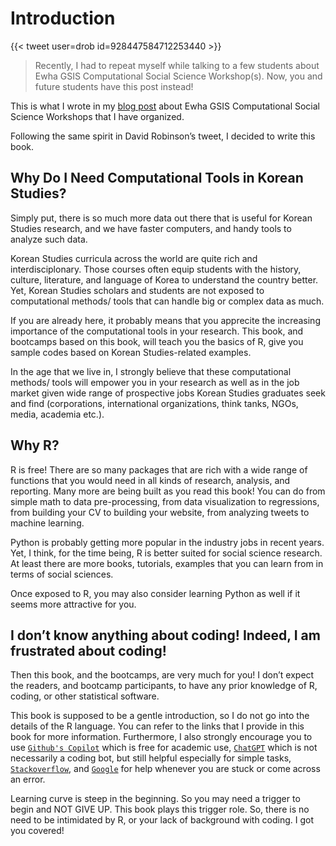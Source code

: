 # Introduction

{{< tweet user=drob id=928447584712253440 >}}

> Recently, I had to repeat myself while talking to a few students about Ewha GSIS Computational Social Science Workshop(s). Now, you and future students have this post instead!

This is what I wrote in my [blog post](https://ayhan.phd/blog/2023-01-15%20Ewha%20Computational%20Social%20Science%20Workshop/) about Ewha GSIS Computational Social Science Workshops that I have organized.

Following the same spirit in David Robinson's tweet, I decided to write this book.

## Why Do I Need Computational Tools in Korean Studies?

Simply put, there is so much more data out there that is useful for Korean Studies research, and we have faster computers, and handy tools to analyze such data.

Korean Studies curricula across the world are quite rich and interdisciplonary. Those courses often equip students with the history, culture, literature, and language of Korea to understand the country better. Yet, Korean Studies scholars and students are not exposed to computational methods/ tools that can handle big or complex data as much.

If you are already here, it probably means that you apprecite the increasing importance of the computational tools in your research. This book, and bootcamps based on this book, will teach you the basics of R, give you sample codes based on Korean Studies-related examples.

In the age that we live in, I strongly believe that these computational methods/ tools will empower you in your research as well as in the job market given wide range of prospective jobs Korean Studies graduates seek and find (corporations, international organizations, think tanks, NGOs, media, academia etc.).

## Why R?

R is free! There are so many packages that are rich with a wide range of functions that you would need in all kinds of research, analysis, and reporting. Many more are being built as you read this book! You can do from simple math to data pre-processing, from data visualization to regressions, from building your CV to building your website, from analyzing tweets to machine learning.

Python is probably getting more popular in the industry jobs in recent years. Yet, I think, for the time being, R is better suited for social science research. At least there are more books, tutorials, examples that you can learn from in terms of social sciences.

Once exposed to R, you may also consider learning Python as well if it seems more attractive for you.

## I don't know anything about coding! Indeed, I am frustrated about coding!

Then this book, and the bootcamps, are very much for you! I don't expect the readers, and bootcamp participants, to have any prior knowledge of R, coding, or other statistical software.

This book is supposed to be a gentle introduction, so I do not go into the details of the R language. You can refer to the links that I provide in this book for more information. Furthermore, I also strongly encourage you to use [`Github's Copilot`](https://github.com/features/copilot) which is free for academic use, [`ChatGPT`](https://chat.openai.com/) which is not necessarily a coding bot, but still helpful especially for simple tasks, [`Stackoverflow`](https://stackoverflow.com/), and [`Google`](https://www.google.com) for help whenever you are stuck or come across an error.

Learning curve is steep in the beginning. So you may need a trigger to begin and NOT GIVE UP. This book plays this trigger role. So, there is no need to be intimidated by R, or your lack of background with coding. I got you covered!
